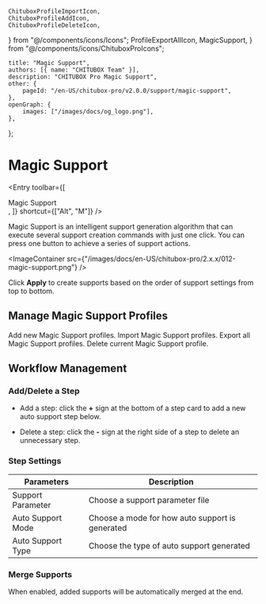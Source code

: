 	ChituboxProfileImportIcon,
	ChituboxProfileAddIcon,
	ChituboxProfileDeleteIcon,
} from "@/components/icons/Icons";
	ProfileExportAllIcon,
	MagicSupport,
} from "@/components/icons/ChituboxProIcons";

	title: "Magic Support",
	authors: [{ name: "CHITUBOX Team" }],
	description: "CHITUBOX Pro Magic Support",
	other: {
		pageId: "/en-US/chitubox-pro/v2.0.0/support/magic-support",
	},
	openGraph: {
		images: ["/images/docs/og_logo.png"],
	},
};

# Magic Support

<Entry
	toolbar={[
		<div className="flex items-center gap-1">
			Magic Support
			<MagicSupport />
		</div>,
	]}
	shortcut={["Alt", "M"]}
/>

Magic Support is an intelligent support generation algorithm that can execute several support creation commands with just one click. You can press one button to achieve a series of support actions.

<ImageContainer
	src={"/images/docs/en-US/chitubox-pro/2.x.x/012-magic-support.png"}
/>

Click **Apply** to create supports based on the order of support settings from top to bottom.

## Manage Magic Support Profiles

<ChituboxProfileAddIcon /> Add new Magic Support profiles.
<ChituboxProfileImportIcon /> Import Magic Support profiles.
<ProfileExportAllIcon /> Export all Magic Support profiles.
<ChituboxProfileDeleteIcon /> Delete current Magic Support profile.

## Workflow Management

### Add/Delete a Step

-   Add a step: click the **+** sign at the bottom of a step card to add a new auto support step below.

-   Delete a step: click the **-** sign at the right side of a step to delete an unnecessary step.

### Step Settings

| Parameters        | Description                                     |
| ----------------- | ----------------------------------------------- |
| Support Parameter | Choose a support parameter file                 |
| Auto Support Mode | Choose a mode for how auto support is generated |
| Auto Support Type | Choose the type of auto support generated       |

### Merge Supports

When enabled, added supports will be automatically merged at the end.
